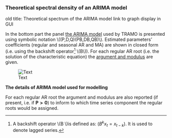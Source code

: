 
### Theoretical spectral density of an ARIMA model

old title: Theoretical spectrum of the ARIMA model
link to graph display in GUI

In the bottom part the panel [the ARIMA model](../theory/SA_lin.html) used by TRAMO is presented using symbolic notation \\((P,D,Q)(PB,DB,QB)\\). Estimated parameters' coefficients (regular and seasonal AR and MA) are shown in closed form (i.e. using the backshift operator[^17-meth-spectral_analysis-12] \\(B\\)). For each regular AR root (i.e. the solution of the characteristic equation) the [argument and modulus](../theory/SA_SEATS.html#derivation-of-the-models-for-the-components) are given.

[^17-meth-spectral_analysis-12]: A backshift operator \\(B \\)is defined as: ($B^{k}x_{t} = x_{t - k})$. It is used to denote lagged series.

![Text](All_images/RM_C_pic03.jpg)

**The details of ARIMA model used for modelling**

For each regular AR root the argument and modulus are also reported (if present, i.e. if $\mathbf{P > 0}$) to inform to which time series component the regular roots would be assigned.
